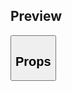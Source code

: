 
<Meta title="Organisms|Button" component={Button} />

## Preview

<Preview>
  <Story name="Button">
    <Button
      withHeight={boolean('With Height', false)}
      fullWidthOnSmall={boolean('Full Width On Small', false)}
      text={text('Text', 'Guardar')}
      onClick={action('onClick')}
      isDisabled={boolean('Is Disabled', false)}
      variant={select(
        'Variant',
        {
          Accent: 'accent',
          NoFill: 'noFill',
          Danger: 'danger',
          Discount: 'discount',
          Default: 'default',
        },
        'accent'
      )}
      isLoading={boolean('Is Loading', false)}
      fontSize={select('Font Size', ['XS', 'S', 'M', 'L', 'XL', 'XXL'], 'M')}
      padding={select('Padding', ['S', 'M', 'L'], 'L')}
      buttonType={select(
        'Button type',
        {
          Button: 'button',
          Submit: 'submit',
        },
        'button'
      )}
    />
  </Story>
</Preview>

## Props

<Props of={Button} />
